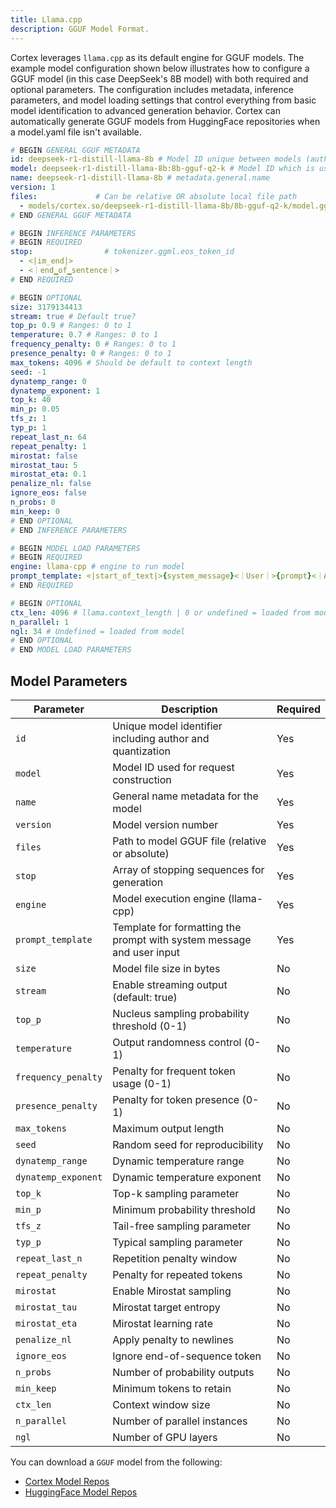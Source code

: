 ```yaml
---
title: Llama.cpp
description: GGUF Model Format.
---
```


Cortex leverages `llama.cpp` as its default engine for GGUF models. The example model configuration shown
below illustrates how to configure a GGUF model (in this case DeepSeek's 8B model) with both required and
optional parameters. The configuration includes metadata, inference parameters, and model loading settings
that control everything from basic model identification to advanced generation behavior. Cortex can automatically
generate GGUF models from HuggingFace repositories when a model.yaml file isn't available.

```yaml
# BEGIN GENERAL GGUF METADATA
id: deepseek-r1-distill-llama-8b # Model ID unique between models (author / quantization)
model: deepseek-r1-distill-llama-8b:8b-gguf-q2-k # Model ID which is used for request construct - should be unique between models (author / quantization)
name: deepseek-r1-distill-llama-8b # metadata.general.name
version: 1
files:             # Can be relative OR absolute local file path
  - models/cortex.so/deepseek-r1-distill-llama-8b/8b-gguf-q2-k/model.gguf
# END GENERAL GGUF METADATA

# BEGIN INFERENCE PARAMETERS
# BEGIN REQUIRED
stop:                # tokenizer.ggml.eos_token_id
  - <|im_end|>
  - <｜end▁of▁sentence｜>
# END REQUIRED

# BEGIN OPTIONAL
size: 3179134413
stream: true # Default true?
top_p: 0.9 # Ranges: 0 to 1
temperature: 0.7 # Ranges: 0 to 1
frequency_penalty: 0 # Ranges: 0 to 1
presence_penalty: 0 # Ranges: 0 to 1
max_tokens: 4096 # Should be default to context length
seed: -1
dynatemp_range: 0
dynatemp_exponent: 1
top_k: 40
min_p: 0.05
tfs_z: 1
typ_p: 1
repeat_last_n: 64
repeat_penalty: 1
mirostat: false
mirostat_tau: 5
mirostat_eta: 0.1
penalize_nl: false
ignore_eos: false
n_probs: 0
min_keep: 0
# END OPTIONAL
# END INFERENCE PARAMETERS

# BEGIN MODEL LOAD PARAMETERS
# BEGIN REQUIRED
engine: llama-cpp # engine to run model
prompt_template: <|start_of_text|>{system_message}<｜User｜>{prompt}<｜Assistant｜>
# END REQUIRED

# BEGIN OPTIONAL
ctx_len: 4096 # llama.context_length | 0 or undefined = loaded from model
n_parallel: 1
ngl: 34 # Undefined = loaded from model
# END OPTIONAL
# END MODEL LOAD PARAMETERS
```

## Model Parameters

| **Parameter**          | **Description**                                                                      | **Required** |
|------------------------|--------------------------------------------------------------------------------------|--------------|
| `id`                  | Unique model identifier including author and quantization                             | Yes          |
| `model`               | Model ID used for request construction                                                | Yes          |
| `name`                | General name metadata for the model                                                   | Yes          |
| `version`             | Model version number                                                                  | Yes          |
| `files`               | Path to model GGUF file (relative or absolute)                                       | Yes          |
| `stop`                | Array of stopping sequences for generation                                            | Yes          |
| `engine`              | Model execution engine (llama-cpp)                                                    | Yes          |
| `prompt_template`     | Template for formatting the prompt with system message and user input                | Yes          |
| `size`                | Model file size in bytes                                                             | No           |
| `stream`              | Enable streaming output (default: true)                                               | No           |
| `top_p`               | Nucleus sampling probability threshold (0-1)                                          | No           |
| `temperature`         | Output randomness control (0-1)                                                       | No           |
| `frequency_penalty`   | Penalty for frequent token usage (0-1)                                                | No           |
| `presence_penalty`    | Penalty for token presence (0-1)                                                      | No           |
| `max_tokens`          | Maximum output length                                                                 | No           |
| `seed`                | Random seed for reproducibility                                                       | No           |
| `dynatemp_range`      | Dynamic temperature range                                                             | No           |
| `dynatemp_exponent`   | Dynamic temperature exponent                                                          | No           |
| `top_k`               | Top-k sampling parameter                                                              | No           |
| `min_p`               | Minimum probability threshold                                                          | No           |
| `tfs_z`               | Tail-free sampling parameter                                                          | No           |
| `typ_p`               | Typical sampling parameter                                                            | No           |
| `repeat_last_n`       | Repetition penalty window                                                            | No           |
| `repeat_penalty`      | Penalty for repeated tokens                                                          | No           |
| `mirostat`            | Enable Mirostat sampling                                                             | No           |
| `mirostat_tau`        | Mirostat target entropy                                                              | No           |
| `mirostat_eta`        | Mirostat learning rate                                                               | No           |
| `penalize_nl`         | Apply penalty to newlines                                                            | No           |
| `ignore_eos`          | Ignore end-of-sequence token                                                         | No           |
| `n_probs`             | Number of probability outputs                                                         | No           |
| `min_keep`            | Minimum tokens to retain                                                              | No           |
| `ctx_len`             | Context window size                                                                   | No           |
| `n_parallel`          | Number of parallel instances                                                          | No           |
| `ngl`                 | Number of GPU layers                                                                  | No           |


You can download a `GGUF` model from the following:
- [Cortex Model Repos](/docs/capabilities/models/sources/cortex-hub)
- [HuggingFace Model Repos](/docs/capabilities/models/sources/hugging-face)

